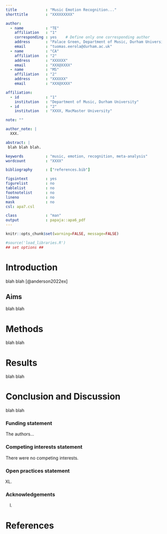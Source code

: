 ```yaml
---
title             : "Music Emotion Recognition..."
shorttitle        : "XXXXXXXXX"

author: 
  - name          : "TE"
    affiliation   : "1"
    corresponding : yes    # Define only one corresponding author
    address       : "Palace Green, Department of Music, Durham University, DH1 3RL Durham, United Kingdom"
    email         : "tuomas.eerola@durham.ac.uk"
  - name          : "CA"
    affiliation   : "2"
    address       : "XXXXXX"
    email         : "XXX@XXXX"
  - name          : "MS"
    affiliation   : "2"
    address       : "XXXXXX"
    email         : "XXX@XXXX"

affiliation:
  - id            : "1"
    institution   : "Department of Music, Durham University"
  - id            : "2"
    institution   : "XXXX, MacMaster University"

note: ""

author_note: |
  XXX.

abstract: |
 blah blah blah.

keywords          : "music, emotion, recognition, meta-analysis"
wordcount         : "XXXX"

bibliography      : ["references.bib"]

figsintext        : yes
figurelist        : no
tablelist         : no
footnotelist      : no
lineno            : no
mask              : no
csl: apa7.csl

class             : "man"
output            : papaja::apa6_pdf
---
```


```r
knitr::opts_chunk$set(warning=FALSE, message=FALSE)
```

```r
#source('load_libraries.R')
## set options ##
```


# Introduction

blah blah [@anderson2022ex]


## Aims

blah blah

# Methods

blah blah

# Results

blah blah

# Conclusion and Discussion

blah blah

### Funding statement

The authors... 

### Competing interests statement

There were no competing interests.

### Open practices statement

XXXX. 

### Acknowledgements

xxxxx.

# References

